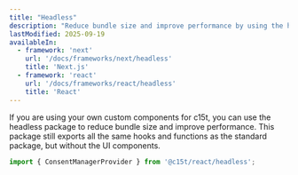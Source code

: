 ```yaml
---
title: "Headless"
description: "Reduce bundle size and improve performance by using the headless package."
lastModified: 2025-09-19
availableIn:
  - framework: 'next'
    url: '/docs/frameworks/next/headless'
    title: 'Next.js'
  - framework: 'react'
    url: '/docs/frameworks/react/headless'
    title: 'React'
---
```


If you are using your own custom components for c15t, you can use the headless package to reduce bundle size and improve performance. This package still exports all the same hooks and functions as the standard package, but without the UI components.

```ts
import { ConsentManagerProvider } from '@c15t/react/headless';
```





